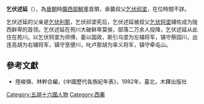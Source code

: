'''乞伏述延'''（{{bd|?||?||}}），為[[晉朝|晉朝]]時[[隴西部|隴西部]][[鮮卑|鮮卑]]首領，承襲叔父[[乞伏祁埿|乞伏祁埿]]，在位時間不詳。

乞伏述延的父亲是[[乞伏利那|乞伏利那]]，乞伏祁埿死后，乞伏述延被叔父[[乞伏轲埿|乞伏轲埿]]辅佐成为陇西鲜卑的首领。乞伏述延在苑川大破鲜卑莫侯，部落二万余人投降，乞伏述延从此住在苑川。以乞伏轲埿为师傅，委以国政，斯引乌埿为左辅将军，镇守蔡园川，出连高胡为右辅将军，镇守至便川，叱卢那胡为率义将军，镇守牵屯山。
{{start box}}
{{s-before|[[乞伏祁埿|乞伏祁埿]]}}
{{s-title|[[隴西部|隴西部]][[鮮卑|鮮卑]]首領|}}
{{s-after|[[乞伏傉大寒|乞伏傉大寒]]}}
{{end box}}

==參考文獻==
*陸峻嶺、林幹合編，《中國歷代各族紀年表》，1982年，臺北，木鐸出版社
[[Category:五胡十六國人物|Category:五胡十六國人物]]
[[Category:西秦|Category:西秦]]